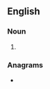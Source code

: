 {{also|africans}}
==English==

===Noun===
{{head|en|noun plural form}}

# {{plural of|African|lang=en}}

===Anagrams===
* {{anagrams|en|Francais|francais}}